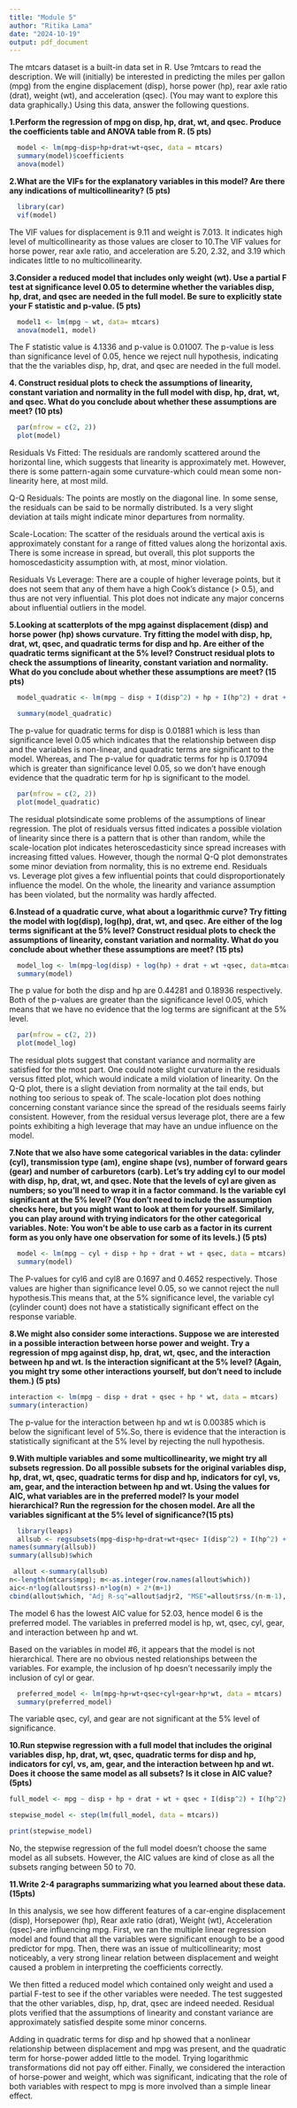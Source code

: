 ---
title: "Module 5"
author: "Ritika Lama"
date: "2024-10-19"
output: pdf_document
---


The mtcars dataset is a built-in data set in R. Use ?mtcars to read the description. We will (initially) be interested in predicting the miles per gallon (mpg) from the engine displacement (disp), horse power (hp), rear axle ratio (drat), weight (wt), and acceleration (qsec). (You may want to explore this data graphically.) Using this data, answer the following questions.

**1.Perform the regression of mpg on disp, hp, drat, wt, and qsec. Produce the coefficients table and ANOVA table from R. (5 pts)**

```{r mpg, echo = FALSE}
  model <- lm(mpg~disp+hp+drat+wt+qsec, data = mtcars)
  summary(model)$coefficients
  anova(model)
```

**2.What are the VIFs for the explanatory variables in this model? Are there any indications of multicollinearity? (5 pts)**

```{r vifs, echo = FALSE}
  library(car)
  vif(model)
```
The VIF values for displacement is 9.11 and weight is 7.013. It indicates high level of multicollinearity as those values are closer to 10.The VIF values for horse power, rear axle ratio, and acceleration are 5.20, 2.32, and 3.19 which indicates little to no multicollinearity.
 
**3.Consider a reduced model that includes only weight (wt). Use a partial F test at significance level 0.05 to determine whether the variables disp, hp, drat, and qsec are needed in the full model. Be sure to explicitly state your F statistic and p-value. (5 pts)**

```{r partial-test, echo = FALSE}
  model1 <- lm(mpg ~ wt, data= mtcars)
  anova(model1, model)
```
The F statistic value is 4.1336 and p-value is 0.01007. The p-value is less than significance level of 0.05, hence we reject null hypothesis, indicating that the the variables disp, hp, drat, and qsec are needed in the full model. 

 
**4. Construct residual plots to check the assumptions of linearity, constant variation and normality in the full model with disp, hp, drat, wt, and qsec. What do you conclude about whether these assumptions are meet? (10 pts)**

```{r residual-plot, echo = FALSE}
  
  par(mfrow = c(2, 2)) 
  plot(model)

```
Residuals Vs Fitted: The residuals are randomly scattered around the horizontal line, which suggests that linearity is approximately met. However, there is some pattern-again some curvature-which could mean some non-linearity here, at most mild.

Q-Q Residuals: The points are mostly on the diagonal line. In some sense, the residuals can be said to be normally distributed. Is a very slight deviation at tails might indicate minor departures from normality.

Scale-Location: The scatter of the residuals around the vertical axis is approximately constant for a range of fitted values along the horizontal axis. There is some increase in spread, but overall, this plot supports the homoscedasticity assumption with, at most, minor violation.

Residuals Vs Leverage: There are a couple of higher leverage points, but it does not seem that any of them have a high Cook's distance (> 0.5), and thus are not very influential. This plot does not indicate any major concerns about influential outliers in the model.

 
**5.Looking at scatterplots of the mpg against displacement (disp) and horse power (hp) shows curvature. Try fitting the model with disp, hp, drat, wt, qsec, and quadratic terms for disp and hp. Are either of  the quadratic terms significant at the 5% level? Construct residual plots to check the assumptions of linearity, constant variation and normality. What do you conclude about whether these assumptions are meet? (15 pts)**

```{r quadratic, echo = FALSE}

  model_quadratic <- lm(mpg ~ disp + I(disp^2) + hp + I(hp^2) + drat + wt + qsec, data = mtcars)

  summary(model_quadratic)
```

The p-value for quadratic terms for disp is 0.01881 which is less than significance level 0.05 which indicates that the relationship between disp and the variables is non-linear, and quadratic terms are significant to the model. Whereas, and The p-value for quadratic terms for hp is 0.17094 which is greater than significance level 0.05, so we don't have enough evidence that the quadratic term for hp is significant to the model.

```{r quadratic-plot, echo = FALSE}
  par(mfrow = c(2, 2)) 
  plot(model_quadratic)
```
The residual plotsindicate some problems of the assumptions of linear regression. The plot of residuals versus fitted indicates a possible violation of linearity since there is a pattern that is other than random, while the scale-location plot indicates heteroscedasticity since spread increases with increasing fitted values. However, though the normal Q-Q plot demonstrates some minor deviation from normality, this is no extreme end. Residuals vs. Leverage plot gives a few influential points that could disproportionately influence the model. On the whole, the linearity and variance assumption has been violated, but the normality was hardly affected.

**6.Instead of a quadratic curve, what about a logarithmic curve? Try fitting the model with log(disp), log(hp), drat, wt, and qsec. Are either of  the log terms significant at the 5% level? Construct residual plots to check the assumptions of linearity, constant variation and normality. What do you conclude about whether these assumptions are meet? (15 pts)**
```{r log, echo = FALSE}
  model_log <- lm(mpg~log(disp) + log(hp) + drat + wt +qsec, data=mtcars)
  summary(model)
```

The p value for both the disp and hp are 0.44281 and 0.18936 respectively. Both of the p-values are greater than the significance level 0.05, which means that we have no evidence that the log terms are significant at the 5% level. 
 
```{r log-plot, echo = FALSE}
  par(mfrow = c(2, 2))
  plot(model_log)
``` 

The residual plots suggest that constant variance and normality are satisfied for the most part. One could note slight curvature in the residuals versus fitted plot, which would indicate a mild violation of linearity. On the Q-Q plot, there is a slight deviation from normality at the tail ends, but nothing too serious to speak of. The scale-location plot does nothing concerning constant variance since the spread of the residuals seems fairly consistent. However, from the residual versus leverage plot, there are a few points exhibiting a high leverage that may have an undue influence on the model.





**7.Note that we also have some categorical variables in the data: cylinder (cyl), transmission type (am), engine shape (vs), number of forward gears (gear) and number of carburetors (carb). Let’s try adding cyl to our model with disp, hp, drat, wt, and qsec. Note that the levels of cyl are given as numbers; so you’ll need to wrap it in a factor command. Is the variable cyl significant at the 5% level? (You don’t need to include the assumption checks here, but you might want to look at them for yourself. Similarly, you can play around with trying indicators for the other categorical variables. Note: You won’t be able to use carb as a factor in its current form as you only have one observation for some of its levels.) (5 pts)**

```{r cyl, echo = FALSE}
  model <- lm(mpg ~ cyl + disp + hp + drat + wt + qsec, data = mtcars)
  summary(model)
```
 
The P-values for cyl6 and cyl8 are 0.1697 and 0.4652 respectively. Those values are higher than significance level 0.05, so we cannot reject the null hypothesis.This means that, at the 5% significance level, the variable cyl (cylinder count) does not have a statistically significant effect on the response variable. 

**8.We might also consider some interactions. Suppose we are interested in a possible interaction between horse power and weight. Try a regression of mpg against disp, hp, drat, wt, qsec, and the interaction between hp and wt. Is the interaction significant at the 5% level? (Again, you might try some other interactions yourself, but don’t need to include them.) (5 pts)**

```{r interaction, echo = FALSE}
interaction <- lm(mpg ~ disp + drat + qsec + hp * wt, data = mtcars)
summary(interaction)
```
The p-value for the interaction between hp and wt is 0.00385 which is below the significant level of 5%.So, there is evidence that the interaction is statistically significant at the 5% level by rejecting the null hypothesis. 

**9.With multiple variables and some multicollinearity, we might try all subsets regression. Do all possible subsets for the original variables disp, hp, drat, wt, qsec, quadratic terms for disp and hp, indicators for cyl, vs, am, gear, and the interaction between hp and wt. Using the values for AIC, what variables are in the preferred model? Is your model hierarchical? Run the regression for the chosen model. Are all the variables significant at the 5% level of significance?(15 pts)**

```{r subsets-reg, echo = FALSE}
  library(leaps)
  allsub <- regsubsets(mpg~disp+hp+drat+wt+qsec+ I(disp^2) + I(hp^2) + cyl+vs+am+gear+hp*wt, data=mtcars )
names(summary(allsub))
summary(allsub)$which
```

```{r aic, echo = FALSE}
 allout <-summary(allsub)
n<-length(mtcars$mpg); m<-as.integer(row.names(allout$which))
aic<-n*log(allout$rss)-n*log(n) + 2*(m+1)
cbind(allout$which, "Adj R-sq"=allout$adjr2, "MSE"=allout$rss/(n-m-1), "Cp" = allout$cp, "AIC"=aic)
```
The model 6 has the lowest AIC value for 52.03, hence model 6 is the preferred model. The variables 
in preferred model is hp, wt, qsec, cyl, gear, and interaction between hp and wt.

Based on the variables in model #6, it appears that the model is not hierarchical. There are no obvious nested relationships between the variables. For example, the inclusion of hp doesn't necessarily imply the inclusion of cyl or gear.

```{r pref_reg, echo = FALSE}
  preferred_model <- lm(mpg~hp+wt+qsec+cyl+gear+hp*wt, data = mtcars)
  summary(preferred_model)
```
The variable qsec, cyl, and gear are not significant at the 5% level of significance. 

**10.Run stepwise regression with a full model that includes the original variables disp, hp, drat, wt, qsec, quadratic terms for disp and hp, indicators for cyl, vs, am, gear, and the interaction between hp and wt. Does it choose the same model as all subsets? Is it close in AIC value? (5pts)**

```{r stepwise-reg, echo = FALSE}
full_model <- mpg ~ disp + hp + drat + wt + qsec + I(disp^2) + I(hp^2) + cyl + vs + am + gear + hp:wt

stepwise_model <- step(lm(full_model, data = mtcars))

print(stepwise_model)
```
No, the stepwise regression of the full model doesn't choose the same model as all subsets.
However, the AIC values are kind of close as all the subsets ranging between 50 to 70.
 
**11.Write 2-4 paragraphs summarizing what you learned about these data. (15pts)**

In this analysis, we see how different features of a car-engine displacement (disp), Horsepower (hp), Rear axle ratio (drat), Weight (wt), Acceleration (qsec)-are influencing mpg. First, we ran the multiple linear regression model and found that all the variables were significant enough to be a good predictor for mpg. Then, there was an issue of multicollinearity; most noticeably, a very strong linear relation between displacement and weight caused a problem in interpreting the coefficients correctly.

We then fitted a reduced model which contained only weight and used a partial F-test to see if the other variables were needed. The test suggested that the other variables, disp, hp, drat, qsec are indeed needed. Residual plots verified that the assumptions of linearity and constant variance are approximately satisfied despite some minor concerns.

Adding in quadratic terms for disp and hp showed that a nonlinear relationship between displacement and mpg was present, and the quadratic term for horse-power added little to the model. Trying logarithmic transformations did not pay off either. Finally, we considered the interaction of horse-power and weight, which was significant, indicating that the role of both variables with respect to mpg is more involved than a simple linear effect.

